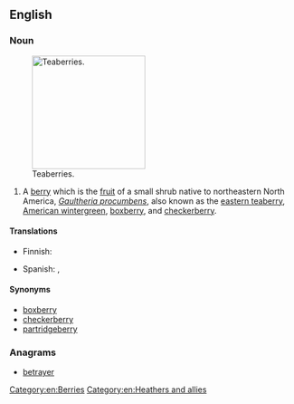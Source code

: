 ==English==

===Noun===
{{wikipedia}}
[[Image:Gaultheria procumbens.JPG|thumb|right|200px|Teaberries.]]

{{en-noun|teaberries}}

# A [[berry]] which is the [[fruit]] of a small shrub native to northeastern North America, ''[[Gaultheria procumbens]]'', also known as the [[eastern teaberry]], [[American wintergreen]], [[boxberry]], and [[checkerberry]].

====Translations====
{{trans-top|shrub ''Gaultheria procumbens'' and its berry}}
* Finnish: {{t|fi|lamosalali}}
{{trans-mid}}
* Spanish: {{t|es|gaulteria|f}}, {{t|es|axocopaque|m}}
{{trans-bottom}}

====Synonyms====
* [[boxberry]]
* [[checkerberry]]
* [[partridgeberry]]

===Anagrams===
* [[betrayer#English|betrayer]]
[[Category:en:Berries]]
[[Category:en:Heathers and allies]]